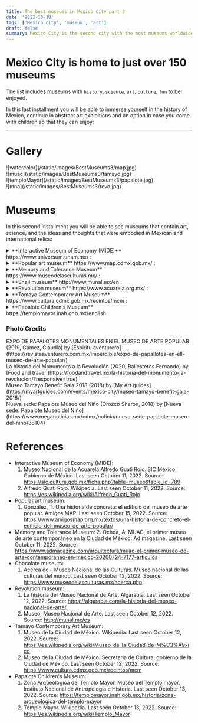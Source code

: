 ```yaml
---
title: The best museums in Mexico City part 3
date: '2022-10-18'
tags: ['Mexico city', 'museum', 'art']
draft: false
summary: Mexico City is the second city with the most museums worldwide.
---
```


# Mexico City is home to just over 150 museums

The list includes museums with `history`, `science`, `art`, `culture`, `fun` to be enjoyed.

In this last installment you will be able to immerse yourself in the history of Mexico, continue in abstract art exhibitions and an option in case you come with children so that they can enjoy:


---

# Gallery

<div className="flex flex-wrap -mx-2 overflow-hidden xl:-mx-2">
  <div className="my-1 px-2 w-full overflow-hidden xl:my-1 xl:px-2 xl:w-1/2">
    ![watercolor](/static/images/BestMuseums3/map.jpg)
  </div>
  <div className="my-1 px-2 w-full overflow-hidden xl:my-1 xl:px-2 xl:w-1/2">
    ![muac](/static/images/BestMuseums3/tamayo.jpg)
  </div>
  <div className="my-1 px-2 w-full overflow-hidden xl:my-1 xl:px-2 xl:w-1/2">
    ![temploMayor](/static/images/BestMuseums3/papalote.jpg)
  </div>
  <div className="my-1 px-2 w-full overflow-hidden xl:my-1 xl:px-2 xl:w-1/2">
    ![mna](/static/images/BestMuseums3/revo.jpg)
  </div>
</div>

# Museums

In this second installment you will be able to see museums that contain art, science, and the ideas and thoughts that were embodied in Mexican and international relics:


<details>
  <summary>**Interactive Museum of Economy (MIDE)** https://www.universum.unam.mx/ :</summary>
  <ul>
    <li type="square"> Context and history. . </li>
    <li type="square"> You will find inside. </li>
        - A) Permanent exhibition. The exhibitions are all related to science and technology. Exhibitions on physics, chemistry, water, the human body, the evolution of devices, a planetarium, among others.
        - B) Temporary exhibitions. There are at the moment exhibitions of dinosaurs and birds of the protected area of ​​the university.
    <li type="square"> How to arrive. </li>
        - A) By the metrobus station Centro Cultural Universitario (CCU) and walk. https://www.metrobus.cdmx.gob.mx/mapas-de-sistema/mapa-linea-1
        - B) By the university metro and take route 3 of the pumabus. https://moovitapp.com/index/es-419/transporte_p%C3%BAblico-line-RUTA_3-Ciudad_de_Mexico-822-853996-207287-0
    <li type="square"> Cost. The cost of general admission is 90 MXN/4.5 dls, for the planetarium it is 15 MXN/0.75 dls extra. For the exhibitions it is the same extra fee, and sometimes there are packages that include 3 extra exhibitions (along with the planetarium) for 125 MXN/6.25 dls. You can buy the tickets [here](https://boletos.universum.unam.mx/). </li>
    <li type="square"> Open: Thursday to Sunday from 10 to 17. </li>
    <li type="square"> Level of Security: ⭐️⭐️⭐️⭐️⭐️ (4.3) </li>
    <li type="square"> Guided tours. There are no guides in English :(, but a couple of people in some rooms speak it.</li>
    <li type="square"> What eat. </li>
    <li type="square"> Additional material. . </li>
  </ul>
</details>


<details>
  <summary>**Popular art museum** https://www.map.cdmx.gob.mx/ :</summary>
  <ul>
   <li type="square"> Context and history. The museum in its history was built as a police and fire station almost one century ago, in a post-revolutionary Mexico. This building is influenced by Art Deco architecture, making it a building that stands out among the colonial buildings at the downtown. </li>
    <li type="square"> You will find inside. The museum has a permanent exhibition on the art of Mexican traditions and representations from different parts of the country, which makes the museum a must-see if you want to learn more about one of the richest cultures in the world. Sometimes there are a couple of temporary exhibitions that are related to this Mexican folklore. </li>
    <li type="square"> How to arrive. The museum is located a few blocks from the central alameda park, so you can get there by the trolleybus that leaves you at the next fine arts station or the Juarez metro or the metrobus on line 1 is also nearby. Check the editions previews of the best museums because the details are found.</li>
    <li type="square"> Cost. The cost is 60 MXN/3 dls. Sunday is free. Students is free. </li>
    <li type="square"> Open: Tuesday to Sunday from 10 to 18. </li>
    <li type="square"> Level of Security: ⭐️⭐️⭐️⭐️⭐️ (4.3) </li>
    <li type="square"> Guided tours. They do art events or presentations in the mezzanine of the museum, so you should ask at the box office to schedule a tour in English.</li>
    <li type="square"> What eat.</li>
    <li type="square"> Additional material. Most infographics are in English. The museum has internet. </li>
  </ul>
</details>



<details>
  <summary>**Memory and Tolerance Museum** https://www.museodelasculturas.mx/ :</summary>
  <ul>
    <li type="square"> Context and history. Es un museo que se encuentra a un costado de la secretaria de Relaciones Exteriores. Es un museo que te hace pensar la calidad de humanos y de sociedad que somos, recapitulando los  . </li>
    <li type="square"> You will find inside. .</li>
        - A) Permanet exhibition. The exhibitions that are permanent are related to the culture of China, Japan, Korea, Greece, Mesopotamia and Egypt. Many relics are brought from those parts of the world, and others are replicas made for the museum. It should be noted that it is the only museum in Latin America that houses exhibitions from those parts of the world. 
        - B) Temporal exhibitions. In the same way, they are exhibitions from other parts of the world, but some are collaborations of other countries with Mexico, explaining the culture and relationship between the countries.
    <li type="square"> How to arrive. Being so close to the main temple, it is also leaving the zocalo subway station.</li>
    <li type="square"> Cost. Admision is free. Not online tickets. </li>
    <li type="square"> Open: Tuesday to Sunday from 10 to 17. </li>
    <li type="square"> Level of Security: ⭐️⭐️⭐️⭐️⭐️ (4.5) </li>
    <li type="square"> Guided tours. .</li>
    <li type="square"> What eat. </li>
    <li type="square"> Additional material. There are no infographics in English :(.</li>
  </ul>
</details>

<details>
  <summary>**Snail museum** http://www.munal.mx/en :</summary>
  <ul>
    <li type="square"> Context and history. . </li>
    <li type="square"> You will find inside. As I mentioned, it is a colonial building, and just by entering its walls and stairs, they have a baroque style, combined with the Mexican national symbols.</li>
         - A) Permanent exhibition. You will find exhibitions related to the past life of Mexico, mainly its markets, diet and foods that are the basis of our diet, its main avenues, and our uses and customs.
         - B) Temporary exhibitions. The museum is very large, so you will constantly find new exhibitions in different rooms, both national and international, like when you visited there was a telegraph exhibition.
    <li type="square"> How to arrive. </li>
        - A) By trolleybus at the Bellas Artes/Santa Veracruz stations.https://www.ste.cdmx.gob.mx/linea-1 
        - B) Coming out of the subway stations Bellas Artes/Allende. https://metro.cdmx.gob.mx/storage/app/media/red/plano_red19.pdf 
        - C) By metrobus at the Bellas Artes/Museo Franz Mayer stations. https://www.metrobus.cdmx.gob.mx/mapas-de-sistema/mapa-linea-4
    <li type="square"> Cost. Weekends 80 MXN/4 dls. Camera permit 5 MXN/0.25 dls dls. Not online tickets. </li>
    <li type="square"> Open: Tuesday to sunday from 10 to 17:30. </li>
    <li type="square"> Level of Security: ⭐️⭐️⭐️⭐️⭐️ (4) </li>
    <li type="square"> Guided tours. They do not have tours or infographics in English.</li>
    <li type="square"> What eat. </li>
    <li type="square"> Additional material. .</li>
  </ul>
</details>


<details>
  <summary> **Revolution museum** https://www.acuarela.org.mx/ : </summary>
  <ul>
    <li type="square"> Context and history. . </li>
    <li type="square"> You will find inside. </li>
        - A) Art Gallery. Here you will find very beautiful watercolor works by Russian artists from St. Petersburg.
         - B) House of Alfredo Guati Rojo. It begins with a recreation tour of codices from the archaeological ruins, and then with watercolors from the 18th to 20th centuries.
           Upstairs there is an international exhibition of countries like Costarica, Cuba, Italy, Japan, Denmark, USA. across the room
           you will find an exhibition of Mexican artists, painting landscapes. Watercolor is very detailed and sometimes even abstract.
           Finally, going downstairs, you will find a beautiful red Alfredo Guati collection, with landscapes, with people and with a touch of the language of symbols used by the Aztecs.
         - C) Garden. The garden has stone sculptures based on Aztec symbols. There are also workshops on how to paint in watercolor for children, do not hesitate to ask.
    <li type="square"> How to arrive. </li>
        - A) From Coyoacan downtown. Walk like a 20 minutes to the museum.
        - B) From Miguel Angel de Quevedo subway station. Walk like a 15 minutes. 
    <li type="square"> Cost. It's free, but accepts donations. The camera permit is 50 MXN/2.5 dls.</li>
    <li type="square"> Open: Tuesday to Sunday from 10 to 18.</li>
    <li type="square"> Level of Security: ⭐️⭐️⭐️⭐️⭐️ (4.5) </li>
    <li type="square"> Guided tours. There are no guided tours but for 50 MXN/2.5 dls they give you a device with the guide in English of the different rooms. </li>
    <li type="square"> What eat. </li>
    <li type="square"> Additional material. </li>
  </ul>
</details>


<details>
  <summary>**Tamayo Contemporary Art Museum** https://www.cultura.cdmx.gob.mx/recintos/mcm : </summary>
  <ul>
    <li type="square"> Context and history. .</li>
    <li type="square"> You will find inside. </li>
        - A) Permanent exhibition. Exhibition of the evolution of Mexico City. This dates back to the origin of the Aztecs in the founding of the great empire of [Tenochtitlan](https://en.wikipedia.org/wiki/Tenochtitlan).
        - B) Temporary exhibitions. Temporary exhibitions may include exhibitions from other cities, but include Mexico City. They are exhibitions of what cities were like before, types of architecture, new trends in construction, among others.
    <li type="square"> How to arrive. Leaving the Zocalo subway station, you can walk a couple of streets.</li>
    <li type="square"> Cost. 38 MXN / 2 dollars. Sundays is Free. international students
      the admission is 19 MXN/1 dls. Not online tickets. </li>
    <li type="square"> Open: Tuesday to Sunday from 10 to 18. </li>
    <li type="square"> Level of Security: ⭐️⭐️⭐️⭐️⭐️ (4.5) </li>
    <li type="square"> Guided tours. There is a tour of the museum in Spanish and English, it is every day that the museum opens at 13, but they recommend that you be there a little earlier, five minutes, to take the tour of what Mexico City was like before, if you do not arrive, it will be until next day.
    There are guides at all hours in English, but for this exhibition it is key to be at that moment.</li>
    <li type="square"> What eat.</li>
    <li type="square"> Additional material. There are no infographics in English :(. </li>
  </ul>
</details>


<details>
  <summary>**Papalote Children's Museum** https://templomayor.inah.gob.mx/english : </summary>
  <ul>
    <li type="square"> Context and history. .</li>
    <li type="square"> You will find inside. </li>
        - A) Topics.
            - i) [Archaeological ruins](https://en.wikipedia.org/wiki/Templo_Mayor) (yard).
            - ii) [Circular stone](https://en.wikipedia.org/wiki/Coyolxauhqui_Stone) of the goddess Coyolxauhqui.
            - iii) [Tzompantli](https://en.wikipedia.org/wiki/Tzompantli). A series of skulls that are intertwined on a wall. These skulls represented the sacrifices they made to their gods on the esplanade of the enclosure. Once dead, they were stacked here.
            - iv) [Aztec calendar](https://en.wikipedia.org/wiki/Aztec_calendar). It was discovered next to [Coatlicue](https://en.wikipedia.org/wiki/C%C5%8D%C4%81tl%C4%ABcue) on the corner where Hernán Cortés lived (Palacio Nacional), it was discovered in this area but this one is in the [Museum of Anthropology and History](/blog/bestMuseums1)
        - B) Permanent exhibition. The permanent exhibition is related to all the vestiges of the Aztec culture, mainly what was extracted from the ruins, but it also includes all their life, such as offerings, what their schools were like, the flora and fauna that surrounded them, as well as a couple of vestiges when they were conquered and carved in stone.
        - C) Temporary exhibitions. It is not very common, but short exhibits are brought in from other large archaeological ruins.
    <li type="square"> How to arrive. Leaving the Zocalo subway station, you can walk a couple of streets.</li>
    <li type="square"> Cost. 85 MXN / 4.25 dollars. Not online tickets. Admission for students is free. Sundays too, but only for foreigners residing in Mexico</li>
    <li type="square"> Open: Tuesday to Sunday from 9 to 17. </li>
    <li type="square"> Level of Security: ⭐️⭐️⭐️⭐️⭐️ (4.5) </li>
    <li type="square"> Guided tours. There are guides outside the archaeological zone, but the tours are not cheap, it is more affordable for groups of people. </li>
    <li type="square"> What eat. </li>
    <li type="square"> Additional material. Many infographics are in English, even when you first enter there is an information module that can give you a triptych with information about the place in English. Also in some rooms there are people who speak English and you can ask them a couple of things. In the official blog of the museum there are the guides for download in pdf and in English.</li>
  </ul>
</details>



### Photo Credits

<div>
  EXPO DE PAPALOTES MONUMENTALES EN EL MUSEO DE ARTE POPULAR (2019, Gámez, Claudia) by
  [Espiritu aventurero](https://revistaaventurero.com.mx/imperdible/expo-de-papallotes-en-ell-museo-de-arte-popular/)
</div>
<div>
  La historia del Monumento a la Revolución (2020, Ballesteros Fernando) by 
  [Food and travel](https://foodandtravel.mx/la-historia-del-monumento-la-revolucion/?responsive=true)
</div>
<div>
  Museo Tamayo Benefit Gala 2018 (2018) by 
  [My Art guides](https://myartguides.com/events/mexico-city/museo-tamayo-benefit-gala-2018/)
</div>
<div>
  Nueva sede: Papalote Museo del Niño (Orozco Sharon, 2018) by 
  [Nueva sede: Papalote Museo del Niño](https://www.meganoticias.mx/cdmx/noticia/nueva-sede-papalote-museo-del-nino/38104)
</div>

# References

- Interactive Museum of Economy (MIDE):
  1. Museo Nacional de la Acuarela Alfredo Guati Rojo. SIC México, Gobierno de México. Last seen October 11, 2022. Source:
     https://sic.cultura.gob.mx/ficha.php?table=museo&table_id=789
  2. Alfredo Guati Rojo. Wikipedia. Last seen October 11, 2022. Source:
     https://es.wikipedia.org/wiki/Alfredo_Guati_Rojo
- Popular art museum:
  1. González, T. Una historia de concreto: el edificio del museo de arte popular. Amigos MAP. Last seen October 15, 2022. Source: https://www.amigosmap.org.mx/textos/una-historia-de-concreto-el-edificio-del-museo-de-arte-popular/
- Memory and Tolerance Museum:
  2. Ochoa, A. MUAC, el primer museo de arte contemporáneo en la Ciudad de México. Ad magazine. Last seen October 11, 2022. Source: https://www.admagazine.com/arquitectura/muac-el-primer-museo-de-arte-contemporaneo-en-mexico-20200724-7177-articulos
- Chocolate museum:
  1. Acerca de – Museo Nacional de las Culturas. Museo nacional de las culturas del mundo. Last seen October 12, 2022. Source: https://www.museodelasculturas.mx/acerca.php
- Revolution museum:
  1. La historia del Museo Nacional de Arte. Algarabia. Last seen October 12, 2022. Source: https://algarabia.com/la-historia-del-museo-nacional-de-arte/
  2. Museo, Museo Nacional de Arte. Last seen October 12, 2022. Source: http://munal.mx/es
- Tamayo Contemporary Art Museum:
  1. Museo de la Ciudad de México. Wikipedia. Last seen October 12, 2022. Source: https://es.wikipedia.org/wiki/Museo_de_la_Ciudad_de_M%C3%A9xico
  2. Museo de la Ciudad de México. Secretaria de Cultura, gobierno de la Ciudad de México. Last seen October 12, 2022. Source: https://www.cultura.cdmx.gob.mx/recintos/mcm
- Papalote Children's Museum:
  1. Zona Arqueológica del Templo Mayor. Museo del Templo mayor, Instituto Nacional de Antropología e Historia. Last seen October 13, 2022. Source: https://templomayor.inah.gob.mx/historia/zona-arqueologica-del-templo-mayor
  2. Templo Mayor. Wikipedia. Last seen October 13, 2022. Source: https://es.wikipedia.org/wiki/Templo_Mayor
